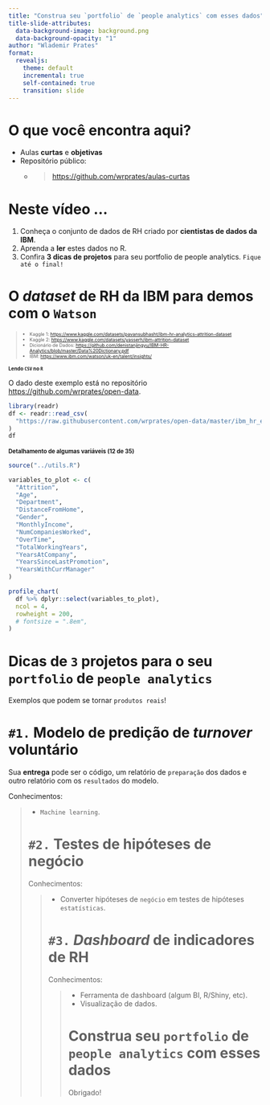 ```yaml
---
title: "Construa seu `portfolio` de `people analytics` com esses dados"
title-slide-attributes:
  data-background-image: background.png
  data-background-opacity: "1"
author: "Wlademir Prates"
format:
  revealjs: 
    theme: default
    incremental: true
    self-contained: true
    transition: slide
---
```


# O que você encontra aqui? {background-color="#25325f"}

-   Aulas **curtas** e **objetivas**
-   Repositório público:
    -   <blockquote><https://github.com/wrprates/aulas-curtas></blockquote>

# Neste vídeo ...

1. Conheça o conjunto de dados de RH criado por **cientistas de dados da IBM**.
2. Aprenda a **ler** estes dados no R.
3. Confira **3 dicas de projetos** para seu portfolio de people analytics. `Fique até o final!`

# O *dataset* de RH da IBM para demos com o `Watson` {background-color="#25325f"}

<blockquote style="font-size: 0.65em;">
- Kaggle 1: <https://www.kaggle.com/datasets/pavansubhasht/ibm-hr-analytics-attrition-dataset>
- Kaggle 2: <https://www.kaggle.com/datasets/yasserh/ibm-attrition-dataset> 
- Dicionário de Dados: <https://github.com/denistanjingyu/IBM-HR-Analytics/blob/master/Data%20Dictionary.pdf>
- IBM: <https://www.ibm.com/watson/uk-en/talent/insights/> 
</blockquote>

## Lendo `CSV` no `R` {style="font-size: 0.70em;"}

O dado deste exemplo está no repositório <https://github.com/wrprates/open-data>.

```r
library(readr)
df <- readr::read_csv(
  "https://raw.githubusercontent.com/wrprates/open-data/master/ibm_hr_emplyee_attrition.csv"
)
df
```

## Detalhamento de algumas variáveis (12 de 35) {style="font-size: 0.80em;"}

```r
source("../utils.R")

variables_to_plot <- c(
  "Attrition",
  "Age",
  "Department",
  "DistanceFromHome",
  "Gender", 
  "MonthlyIncome",
  "NumCompaniesWorked",
  "OverTime",
  "TotalWorkingYears",
  "YearsAtCompany",
  "YearsSinceLastPromotion",
  "YearsWithCurrManager"
)

profile_chart(
  df %>% dplyr::select(variables_to_plot),
  ncol = 4,
  rowheight = 200,
  # fontsize = ".8em",
)
```

#  Dicas de `3` projetos para o seu `portfolio` de `people analytics` {background-color="#25325f"}

Exemplos que podem se tornar `produtos reais`!

# `#1.` Modelo de predição de *turnover* voluntário

Sua **entrega** pode ser o código, um relatório de `preparação` dos dados e outro relatório com os `resultados` do modelo.

Conhecimentos:

<blockquote>
- `Machine learning`.
</blcokquote>

# `#2.` Testes de hipóteses de negócio {background-color="#25325f"}

Conhecimentos:

<blockquote>
- Converter hipóteses de `negócio` em testes de hipóteses `estatísticas`.
</blcokquote>

# `#3.` *Dashboard* de indicadores de RH

Conhecimentos:

<blockquote>
- Ferramenta de dashboard (algum BI, R/Shiny, etc).
- Visualização de dados.
</blcokquote>

# Construa seu `portfolio` de `people analytics` com esses dados {background-color="#25325f"}

Obrigado!
